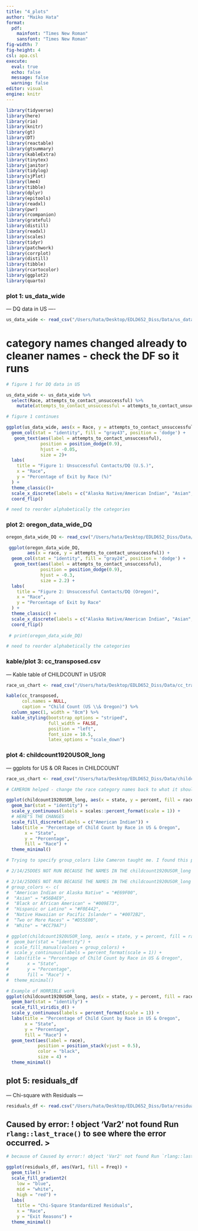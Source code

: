 ```yaml
---
title: "4_plots"
author: "Maiko Hata"
format: 
  pdf:
    mainfont: "Times New Roman"
    sansfont: "Times New Roman"
fig-width: 7
fig-height: 4
csl: apa.csl
execute: 
  eval: true 
  echo: false
  message: false 
  warning: false
editor: visual
engine: knitr
---
```


```r
library(tidyverse)
library(here)
library(rio)
library(knitr)
library(gt)
library(DT)
library(reactable)
library(gtsummary)
library(kableExtra)
library(tinytex)
library(janitor)
library(tidylog)
library(sjPlot)
library(lme4)
library(tibble)
library(dplyr)
library(epitools)
library(readxl)
library(pwr)
library(rcompanion)
library(grateful)
library(distill)
library(readxl)
library(scales)
library(tidyr)
library(patchwork)
library(corrplot)
library(distill)
library(tibble)
library(rcartocolor)
library(ggplot2)
library(quarto)
```

### plot 1: us_data_wide

--- DQ data in US —-

```r
us_data_wide <- read_csv("/Users/hata/Desktop/EDLD652_Diss/Data/us_data_wide.csv")
```

# category names changed already to cleaner names - check the DF so it runs

```r
# figure 1 for DQ data in US   

us_data_wide <- us_data_wide %>% 
  select(Race, attempts_to_contact_unsuccessful) %>% 
    mutate(attempts_to_contact_unsuccessful = attempts_to_contact_unsuccessful * 100)
```

```r
# figure 1 continues 

ggplot(us_data_wide, aes(x = Race, y = attempts_to_contact_unsuccessful)) +
  geom_col(stat = "identity", fill = "gray43", position = 'dodge') +
   geom_text(aes(label = attempts_to_contact_unsuccessful),
             position = position_dodge(0.9),
             hjust = -0.05,
             size = 2)+
  labs(
    title = "Figure 1: Unsuccessful Contacts/DQ (U.S.)", 
    x = "Race", 
    y = "Percentage of Exit by Race (%)"
  ) +
  theme_classic()+
  scale_x_discrete(labels = c("Alaska Native/American Indian", "Asian", "Black/African American", "Hispanic", "Multiracial", "Pacific Islander", "White"))+
  coord_flip()
```

```r
# need to reorder alphabetically the categories 
```

### plot 2: oregon_data_wide_DQ

```r
oregon_data_wide_DQ <- read_csv("/Users/hata/Desktop/EDLD652_Diss/Data/oregon_data_wide_DQ.csv")
```

```r
 ggplot(oregon_data_wide_DQ, 
        aes(x = race, y = attempts_to_contact_unsuccessful)) +
  geom_col(stat = "identity", fill = "gray24", position = 'dodge') +
   geom_text(aes(label = attempts_to_contact_unsuccessful),
             position = position_dodge(0.9),
             hjust = -0.3,
             size = 2.2) +
  labs(
    title = "Figure 2: Unsuccessful Contacts/DQ (Oregon)", 
    x = "Race", 
    y = "Percentage of Exit by Race"
  ) +
  theme_classic() +
  scale_x_discrete(labels = c("Alaska Native/American Indian", "Asian", "Black/African American", "Hispanic", "Multiracial", "Pacific Islander", "White"))+
  coord_flip()
 
 # print(oregon_data_wide_DQ) 
```

```r
# need to reorder alphabetically the categories 
```

### kable/plot 3: cc_transposed.csv

--- Kable table of CHILDCOUNT in US/OR

```r
race_us_chart <- read_csv("/Users/hata/Desktop/EDLD652_Diss/Data/cc_transposed.csv")
```

```r
kable(cc_transposed, 
      col.names = NULL, 
      caption = "Child Count (US \\& Oregon)") %>% 
  column_spec(1, width = "8cm") %>% 
  kable_styling(bootstrap_options = "striped", 
                full_width = FALSE, 
                position = "left", 
                font_size = 10.5, 
                latex_options = "scale_down")
```

### plot 4: childcount1920USOR_long

--- ggplots for US & OR Races in CHILDCOUNT

```r
race_us_chart <- read_csv("/Users/hata/Desktop/EDLD652_Diss/Data/childcount1920USOR_long.csv")
```

```r
# CAMERON helped - change the race category names back to what it should look like. Don't label them each.

ggplot(childcount1920USOR_long, aes(x = state, y = percent, fill = race)) +
  geom_bar(stat = "identity") + 
  scale_y_continuous(labels = scales::percent_format(scale = 1)) + 
  # HERE"S THE CHANGES
  scale_fill_discrete(labels = c("American Indian")) +
  labs(title = "Percentage of Child Count by Race in US & Oregon",
       x = "State",
       y = "Percentage",
       fill = "Race") +
  theme_minimal() 
```

```r
# Trying to specify group_colors like Cameron taught me. I found this page where they talk about rcartocolor which has color combos https://stackoverflow.com/questions/57153428/r-plot-color-combinations-that-are-colorblind-accessible The Below codes DO NOT RUN

# 2/14/25DOES NOT RUN BECAUSE THE NAMES IN THE childcount1920USOR_long DOESN'T FIT THE NAMES OF THOSE RACES (below are the full spell, the DF still has clean names)
```

```r
# 2/14/25DOES NOT RUN BECAUSE THE NAMES IN THE childcount1920USOR_long DOESN'T FIT THE NAMES OF THOSE RACES (below are the full spell, the DF still has clean names)
# group_colors <- c(
#  "American Indian or Alaska Native" = "#E69F00",
#  "Asian" = "#56B4E9",
#  "Black or African American" = "#009E73",
#  "Hispanic or Latino" = "#F0E442",
#  "Native Hawaiian or Pacific Islander" = "#0072B2",
#  "Two or More Races" = "#D55E00",
#  "White" = "#CC79A7")
```

```r
# ggplot(childcount1920USOR_long, aes(x = state, y = percent, fill = race)) +
#  geom_bar(stat = "identity") + 
#  scale_fill_manual(values = group_colors) +  
#  scale_y_continuous(labels = percent_format(scale = 1)) +
#  labs(title = "Percentage of Child Count by Race in US & Oregon",
#       x = "State",
#       y = "Percentage",
#       fill = "Race") +
#  theme_minimal()
```

```r
# Example of HORRIBLE work 
ggplot(childcount1920USOR_long, aes(x = state, y = percent, fill = race)) +
  geom_bar(stat = "identity") + 
  scale_fill_viridis_d() +  
  scale_y_continuous(labels = percent_format(scale = 1)) +
  labs(title = "Percentage of Child Count by Race in US & Oregon",
       x = "State",
       y = "Percentage",
       fill = "Race") +
  geom_text(aes(label = race), 
            position = position_stack(vjust = 0.5), 
            color = "black", 
            size = 4) +
  theme_minimal()
```

## plot 5: residuals_df

--- Chi-square with Residuals —

```r
residuals_df <- read.csv("/Users/hata/Desktop/EDLD652_Diss/Data/residuals_df.csv
```

## Caused by error: ! object 'Var2' not found Run `rlang::last_trace()` to see where the error occurred. \>

```r
# because of Caused by error:! object 'Var2' not found Run `rlang::last_trace()` to see where the error occurred., I deleted Var2, after Var1, 

ggplot(residuals_df, aes(Var1, fill = Freq)) +
  geom_tile() +
  scale_fill_gradient2(
    low = "blue", 
    mid = "white", 
    high = "red") +
  labs(
    title = "Chi-Square Standardized Residuals",
    x = "Race", 
    y = "Exit Reasons") +
  theme_minimal()
```

```r

```

